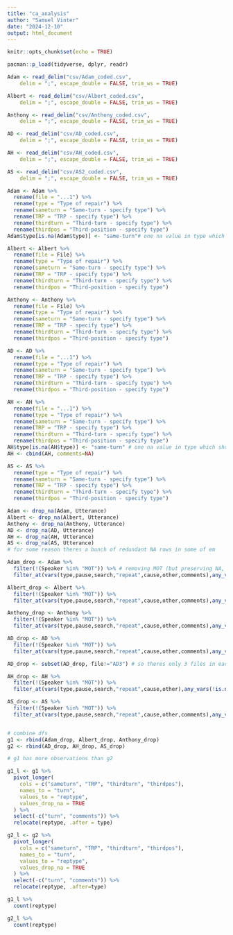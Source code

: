 ```yaml
---
title: "ca_analysis"
author: "Samuel Vinter"
date: "2024-12-10"
output: html_document
---
```


```r
knitr::opts_chunk$set(echo = TRUE)
```


```r
pacman::p_load(tidyverse, dplyr, readr)
```

```r
Adam <- read_delim("csv/Adam_coded.csv", 
    delim = ";", escape_double = FALSE, trim_ws = TRUE)

Albert <- read_delim("csv/Albert_coded.csv", 
    delim = ";", escape_double = FALSE, trim_ws = TRUE)

Anthony <- read_delim("csv/Anthony_coded.csv", 
    delim = ";", escape_double = FALSE, trim_ws = TRUE)

AD <- read_delim("csv/AD_coded.csv", 
    delim = ";", escape_double = FALSE, trim_ws = TRUE)

AH <- read_delim("csv/AH_coded.csv", 
    delim = ";", escape_double = FALSE, trim_ws = TRUE)

AS <- read_delim("csv/AS2_coded.csv", 
    delim = ";", escape_double = FALSE, trim_ws = TRUE)
```

```r
Adam <- Adam %>%
  rename(file = "...1") %>%
  rename(type = "Type of repair") %>%
  rename(sameturn = "Same-turn - specify type") %>%
  rename(TRP = "TRP - specify type") %>%
  rename(thirdturn = "Third-turn - specify type") %>%
  rename(thirdpos = "Third-position - specify type") 
Adam$type[is.na(Adam$type)] <- "same-turn"# one na value in type which should be same turn

Albert <- Albert %>%
  rename(file = File) %>%
  rename(type = "Type of repair") %>%
  rename(sameturn = "Same-turn - specify type") %>%
  rename(TRP = "TRP - specify type") %>%
  rename(thirdturn = "Third-turn - specify type") %>%
  rename(thirdpos = "Third-position - specify type")

Anthony <- Anthony %>%
  rename(file = File) %>%
  rename(type = "Type of repair") %>%
  rename(sameturn = "Same-turn - specify type") %>%
  rename(TRP = "TRP - specify type") %>%
  rename(thirdturn = "Third-turn - specify type") %>%
  rename(thirdpos = "Third-position - specify type")

AD <- AD %>%
  rename(file = "...1") %>%
  rename(type = "Type of repair") %>%
  rename(sameturn = "Same-turn - specify type") %>%
  rename(TRP = "TRP - specify type") %>%
  rename(thirdturn = "Third-turn - specify type") %>%
  rename(thirdpos = "Third-position - specify type")

AH <- AH %>%
  rename(file = "...1") %>%
  rename(type = "Type of repair") %>%
  rename(sameturn = "Same-turn - specify type") %>%
  rename(TRP = "TRP - specify type") %>%
  rename(thirdturn = "Third-turn - specify type") %>%
  rename(thirdpos = "Third-position - specify type")
AH$type[is.na(AH$type)] <- "same-turn" # one na value in type which should be same turn
AH <- cbind(AH, comments=NA)

AS <- AS %>%
  rename(type = "Type of repair") %>%
  rename(sameturn = "Same-turn - specify type") %>%
  rename(TRP = "TRP - specify type") %>%
  rename(thirdturn = "Third-turn - specify type") %>%
  rename(thirdpos = "Third-position - specify type")
```

```r
Adam <- drop_na(Adam, Utterance) 
Albert <- drop_na(Albert, Utterance)
Anthony <- drop_na(Anthony, Utterance)
AD <- drop_na(AD, Utterance)
AH <- drop_na(AH, Utterance)
AS <- drop_na(AS, Utterance)
# for some reason theres a bunch of redundant NA rows in some of em

Adam_drop <- Adam %>% 
  filter(!(Speaker %in% "MOT")) %>% # removing MOT (but preserving NA, for pauses!)
  filter_at(vars(type,pause,search,"repeat",cause,other,comments),any_vars(!is.na(.)))

Albert_drop <- Albert %>% 
  filter(!(Speaker %in% "MOT")) %>% 
  filter_at(vars(type,pause,search,"repeat",cause,other,comments),any_vars(!is.na(.)))

Anthony_drop <- Anthony %>%
  filter(!(Speaker %in% "MOT")) %>% 
  filter_at(vars(type,pause,search,"repeat",cause,other,comments),any_vars(!is.na(.)))

AD_drop <- AD %>%
  filter(!(Speaker %in% "MOT")) %>% 
  filter_at(vars(type,pause,search,"repeat",cause,other,comments),any_vars(!is.na(.)))

AD_drop <- subset(AD_drop, file!="AD3") # so theres only 3 files in each

AH_drop <- AH %>%
  filter(!(Speaker %in% "MOT")) %>% 
  filter_at(vars(type,pause,search,"repeat",cause,other),any_vars(!is.na(.)))

AS_drop <- AS %>%
  filter(!(Speaker %in% "MOT")) %>% 
  filter_at(vars(type,pause,search,"repeat",cause,other,comments),any_vars(!is.na(.)))
```

```r

```


```r
# combine dfs
g1 <- rbind(Adam_drop, Albert_drop, Anthony_drop)
g2 <- rbind(AD_drop, AH_drop, AS_drop)

# g1 has more observations than g2
```

```r
g1_l <- g1 %>%
  pivot_longer(
    cols = c("sameturn", "TRP", "thirdturn", "thirdpos"),
    names_to = "turn",
    values_to = "reptype",
    values_drop_na = TRUE
  ) %>%
  select(-c("turn", "comments")) %>%
  relocate(reptype, .after = type)

g2_l <- g2 %>%
  pivot_longer(
    cols = c("sameturn", "TRP", "thirdturn", "thirdpos"),
    names_to = "turn",
    values_to = "reptype",
    values_drop_na = TRUE
  ) %>%
  select(-c("turn", "comments")) %>%
  relocate(reptype, .after=type)
```

```r
g1_l %>%
  count(reptype)

g2_l %>%
  count(reptype)
```
```r

```

